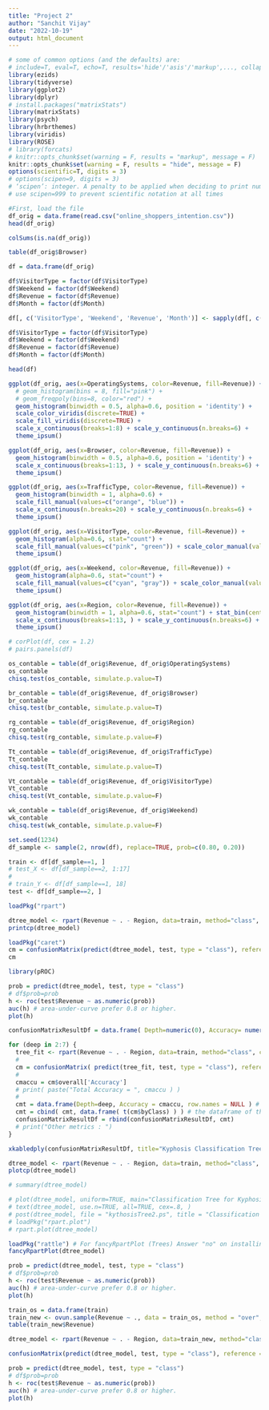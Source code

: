 ```yaml
---
title: "Project 2"
author: "Sanchit Vijay"
date: "2022-10-19"
output: html_document
---
```

```r
# some of common options (and the defaults) are: 
# include=T, eval=T, echo=T, results='hide'/'asis'/'markup',..., collapse=F, warning=T, message=T, error=T, cache=T, fig.width=6, fig.height=4, fig.dim=c(6,4) #inches, fig.align='left'/'center','right', 
library(ezids)
library(tidyverse)
library(ggplot2)
library(dplyr)
# install.packages("matrixStats")
library(matrixStats)
library(psych)
library(hrbrthemes)
library(viridis)
library(ROSE)
# library(forcats)
# knitr::opts_chunk$set(warning = F, results = "markup", message = F)
knitr::opts_chunk$set(warning = F, results = "hide", message = F)
options(scientific=T, digits = 3) 
# options(scipen=9, digits = 3) 
# ‘scipen’: integer. A penalty to be applied when deciding to print numeric values in fixed or exponential notation.  Positive values bias towards fixed and negative towards scientific notation: fixed notation will be preferred unless it is more than ‘scipen’ digits wider.
# use scipen=999 to prevent scientific notation at all times
```


```r
#First, load the file
df_orig = data.frame(read.csv("online_shoppers_intention.csv"))
head(df_orig)
```


```r
colSums(is.na(df_orig))
```

```r
table(df_orig$Browser)
```

```r
df = data.frame(df_orig)

df$VisitorType = factor(df$VisitorType)
df$Weekend = factor(df$Weekend)
df$Revenue = factor(df$Revenue)
df$Month = factor(df$Month)

df[, c('VisitorType', 'Weekend', 'Revenue', 'Month')] <- sapply(df[, c('VisitorType', 'Weekend', 'Revenue', 'Month')], unclass)

df$VisitorType = factor(df$VisitorType)
df$Weekend = factor(df$Weekend)
df$Revenue = factor(df$Revenue)
df$Month = factor(df$Month)

head(df)
```

```r
ggplot(df_orig, aes(x=OperatingSystems, color=Revenue, fill=Revenue)) +
  # geom_histogram(bins = 8, fill="pink") + 
  # geom_freqpoly(bins=8, color="red") +
  geom_histogram(binwidth = 0.5, alpha=0.6, position = 'identity') +
  scale_color_viridis(discrete=TRUE) +
  scale_fill_viridis(discrete=TRUE) +
  scale_x_continuous(breaks=1:8) + scale_y_continuous(n.breaks=6) +
  theme_ipsum()  

ggplot(df_orig, aes(x=Browser, color=Revenue, fill=Revenue)) +
  geom_histogram(binwidth = 0.5, alpha=0.6, position = 'identity') +
  scale_x_continuous(breaks=1:13, ) + scale_y_continuous(n.breaks=6) +
  theme_ipsum() 

ggplot(df_orig, aes(x=TrafficType, color=Revenue, fill=Revenue)) +
  geom_histogram(binwidth = 1, alpha=0.6) +
  scale_fill_manual(values=c("orange", "blue")) +
  scale_x_continuous(n.breaks=20) + scale_y_continuous(n.breaks=6) + 
  theme_ipsum()  

ggplot(df_orig, aes(x=VisitorType, color=Revenue, fill=Revenue)) +
  geom_histogram(alpha=0.6, stat="count") +
  scale_fill_manual(values=c("pink", "green")) + scale_color_manual(values=c("pink", "green")) +
  theme_ipsum()  

ggplot(df_orig, aes(x=Weekend, color=Revenue, fill=Revenue)) +
  geom_histogram(alpha=0.6, stat="count") +
  scale_fill_manual(values=c("cyan", "gray")) + scale_color_manual(values=c("cyan", "gray")) +
  theme_ipsum() 

ggplot(df_orig, aes(x=Region, color=Revenue, fill=Revenue)) +
  geom_histogram(binwidth = 1, alpha=0.6, stat="count") + stat_bin(center=1) +
  scale_x_continuous(breaks=1:13, ) + scale_y_continuous(n.breaks=6) + 
  theme_ipsum() 
```

```r
# corPlot(df, cex = 1.2)
# pairs.panels(df)
```

```r
os_contable = table(df_orig$Revenue, df_orig$OperatingSystems)
os_contable
chisq.test(os_contable, simulate.p.value=T)
```

```r
br_contable = table(df_orig$Revenue, df_orig$Browser)
br_contable
chisq.test(br_contable, simulate.p.value=T)
```

```r
rg_contable = table(df_orig$Revenue, df_orig$Region)
rg_contable
chisq.test(rg_contable, simulate.p.value=F)
```

```r
Tt_contable = table(df_orig$Revenue, df_orig$TrafficType)
Tt_contable
chisq.test(Tt_contable, simulate.p.value=T)
```

```r
Vt_contable = table(df_orig$Revenue, df_orig$VisitorType)
Vt_contable
chisq.test(Vt_contable, simulate.p.value=F)
```

```r
wk_contable = table(df_orig$Revenue, df_orig$Weekend)
wk_contable
chisq.test(wk_contable, simulate.p.value=F)
```

```r
set.seed(1234)
df_sample <- sample(2, nrow(df), replace=TRUE, prob=c(0.80, 0.20))

train <- df[df_sample==1, ]
# test_X <- df[df_sample==2, 1:17]
# 
# train_Y <- df[df_sample==1, 18]
test <- df[df_sample==2, ]
```

```r
loadPkg("rpart")

dtree_model <- rpart(Revenue ~ . - Region, data=train, method="class", control = list(maxdepth=30, cp=0.01))
printcp(dtree_model)
```


```r
loadPkg("caret") 
cm = confusionMatrix(predict(dtree_model, test, type = "class"), reference = test$Revenue, positive = "2")
cm
```

```r
library(pROC)

prob = predict(dtree_model, test, type = "class")
# df$prob=prob
h <- roc(test$Revenue ~ as.numeric(prob))
auc(h) # area-under-curve prefer 0.8 or higher.
plot(h)
```

```r
confusionMatrixResultDf = data.frame( Depth=numeric(0), Accuracy= numeric(0), Sensitivity=numeric(0), Specificity=numeric(0), Pos.Pred.Value=numeric(0), Neg.Pred.Value=numeric(0), Precision=numeric(0), Recall=numeric(0), F1=numeric(0), Prevalence=numeric(0), Detection.Rate=numeric(0), Detection.Prevalence=numeric(0), Balanced.Accuracy=numeric(0), row.names = NULL )

for (deep in 2:7) {
  tree_fit <- rpart(Revenue ~ . - Region, data=train, method="class", control = list(maxdepth = deep, cp=0.005) )
  # 
  cm = confusionMatrix( predict(tree_fit, test, type = "class"), reference = test[, "Revenue"], positive = "2") # from caret library
  # 
  cmaccu = cm$overall['Accuracy']
  # print( paste("Total Accuracy = ", cmaccu ) )
  # 
  cmt = data.frame(Depth=deep, Accuracy = cmaccu, row.names = NULL ) # initialize a row of the metrics 
  cmt = cbind( cmt, data.frame( t(cm$byClass) ) ) # the dataframe of the transpose, with k valued added in front
  confusionMatrixResultDf = rbind(confusionMatrixResultDf, cmt)
  # print("Other metrics : ")
}

xkabledply(confusionMatrixResultDf, title="Kyphosis Classification Trees summary with varying MaxDepth")
```


```r
dtree_model <- rpart(Revenue ~ . - Region, data=train, method="class", control = list(maxdepth = 6, cp=0.005) )
plotcp(dtree_model)
```

```r
# summary(dtree_model)
```

```r
# plot(dtree_model, uniform=TRUE, main="Classification Tree for Kyphosis")
# text(dtree_model, use.n=TRUE, all=TRUE, cex=.8, )
# post(dtree_model, file = "kythosisTree2.ps", title = "Classification Tree for Kythosis")
# loadPkg("rpart.plot")
# rpart.plot(dtree_model)
```

```r
loadPkg("rattle") # For fancyRpartPlot (Trees) Answer "no" on installing from binary source
fancyRpartPlot(dtree_model)
```

```r
prob = predict(dtree_model, test, type = "class")
# df$prob=prob
h <- roc(test$Revenue ~ as.numeric(prob))
auc(h) # area-under-curve prefer 0.8 or higher.
plot(h)
```

```r
train_os = data.frame(train)
train_new <- ovun.sample(Revenue ~ ., data = train_os, method = "over",N = 16710)$data
table(train_new$Revenue)
```

```r
dtree_model <- rpart(Revenue ~ . - Region, data=train_new, method="class", control = list(maxdepth = 6, cp=0.005) )
```

```r
confusionMatrix(predict(dtree_model, test, type = "class"), reference = test$Revenue, positive = "2")
```


```r
prob = predict(dtree_model, test, type = "class")
# df$prob=prob
h <- roc(test$Revenue ~ as.numeric(prob))
auc(h) # area-under-curve prefer 0.8 or higher.
plot(h)
```

